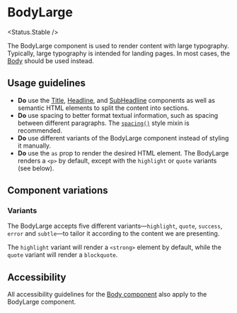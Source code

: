 
# BodyLarge

<Status.Stable />

The BodyLarge component is used to render content with large typography. Typically, large typography is intended for landing pages. In most cases, the [Body](Typography/Body) should be used instead.

<Story id="typography-bodylarge--base" />
<Props />

## Usage guidelines

- **Do** use the [Title](Typography/Title), [Headline](Typography/Headline), and [SubHeadline](Typography/SubHeadline) components as well as semantic HTML elements to split the content into sections.
- **Do** use spacing to better format textual information, such as spacing between different paragraphs. The [`spacing()`](Features/Style-Mixins/spacing) style mixin is recommended.
- **Do** use different variants of the BodyLarge component instead of styling it manually.
- **Do** use the `as` prop to render the desired HTML element. The BodyLarge renders a `<p>` by default, except with the `highlight` or `quote` variants (see below).

## Component variations

### Variants

The BodyLarge accepts five different variants—`highlight`, `quote`, `success`, `error` and `subtle`—to tailor it according to the content we are presenting.

The `highlight` variant will render a `<strong>` element by default, while the `quote` variant will render a `blockquote`.

<Story id="typography-bodylarge--variants" />

## Accessibility

All accessibility guidelines for the [Body component](Typography/Body) also apply to the BodyLarge component.
